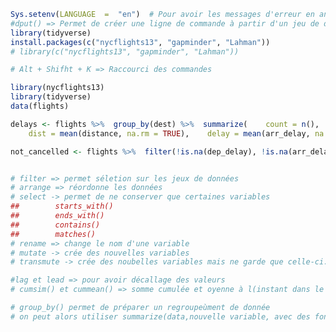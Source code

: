 ```r
Sys.setenv(LANGUAGE  =  "en")  # Pour avoir les messages d'erreur en anglais
#dput() => Permet de créer une ligne de commande à partir d'un jeu de données
library(tidyverse)
install.packages(c("nycflights13", "gapminder", "Lahman"))
# library(c("nycflights13", "gapminder", "Lahman"))

# Alt + Shifht + K => Raccourci des commandes

```



```r
library(nycflights13)
library(tidyverse)
data(flights)

delays <- flights %>%  group_by(dest) %>%  summarize(    count = n(),
    dist = mean(distance, na.rm = TRUE),    delay = mean(arr_delay, na.rm = TRUE)  ) %>%  filter(count > 20, dest != "HNL")

not_cancelled <- flights %>%  filter(!is.na(dep_delay), !is.na(arr_delay))


# filter => permet séletion sur les jeux de données
# arrange => réordonne les données
# select -> permet de ne conserver que certaines variables
##        starts_with()
##        ends_with()
##        contains()
##        matches()
# rename => change le nom d'une variable
# mutate -> crée des nouvelles variables
# transmute -> crée des noubelles variables mais ne garde que celle-ci. 

#lag et lead => pour avoir décallage des valeurs
# cumsim() et cummean() => somme cumulée et oyenne à l(instant dans le vecteur.

# group_by() permet de préparer un regroupeùment de donnée
# on peut alors utiliser summarize(data,nouvelle variable, avec des fonctions comme mean, n(), etc..)
```

